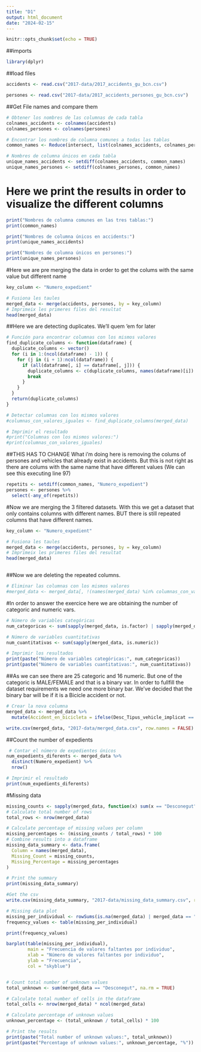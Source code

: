 ```yaml
---
title: "D1"
output: html_document
date: "2024-02-15"
---
```


```r
knitr::opts_chunk$set(echo = TRUE)
```

##imports
```r
library(dplyr)
```

##load files
```r
accidents <- read.csv("2017-data/2017_accidents_gu_bcn.csv")

persones <- read.csv("2017-data/2017_accidents_persones_gu_bcn.csv")
```


##Get File names and compare them

```r
# Obtener los nombres de las columnas de cada tabla
colnames_accidents <- colnames(accidents)
colnames_persones <- colnames(persones)

# Encontrar los nombres de columna comunes a todas las tablas
common_names <- Reduce(intersect, list(colnames_accidents, colnames_persones))

# Nombres de columna únicos en cada tabla
unique_names_accidents <- setdiff(colnames_accidents, common_names)
unique_names_persones <- setdiff(colnames_persones, common_names)
```

# Here we print the results in order to visualize the different columns
```r
print("Nombres de columna comunes en las tres tablas:")
print(common_names)
```

```r
print("Nombres de columna únicos en accidents:")
print(unique_names_accidents)
```

```r
print("Nombres de columna únicos en persones:")
print(unique_names_persones)
```



#Here we are pre merging the data in order to get the colums with the same value but different name
```r
key_column <- "Numero_expedient"

# Fusiona les taules
merged_data <- merge(accidents, persones, by = key_column)
# Imprimeix les primeres files del resultat
head(merged_data)

```
##Here we are detecting duplicates. We'll quem 'em for later
```r
# Función para encontrar columnas con los mismos valores
find_duplicate_columns <- function(dataframe) {
  duplicate_columns <- vector()
  for (i in 1:(ncol(dataframe) - 1)) {
    for (j in (i + 1):ncol(dataframe)) {
      if (all(dataframe[, i] == dataframe[, j])) {
        duplicate_columns <- c(duplicate_columns, names(dataframe)[i])
        break
      }
    }
  }
  return(duplicate_columns)
}

# Detectar columnas con los mismos valores
#columnas_con_valores_iguales <- find_duplicate_columns(merged_data)

# Imprimir el resultado
#print("Columnas con los mismos valores:")
#print(columnas_con_valores_iguales)

```



##THIS HAS TO CHANGE
What i'm doing here is removing the colums of persones and vehicles that already exist in accidents. But this is not right as there are colums with the same name that have different values (We can see this executing line 97)
```r
repetits <- setdiff(common_names, "Numero_expedient")
persones <- persones %>%
  select(-any_of(repetits))
```

#Now we are merging the 3 filtered datasets. With this we get a dataset that only contains columns with different names. BUT there is still repeated columns that have different names. 
```r
key_column <- "Numero_expedient"

# Fusiona les taules
merged_data <- merge(accidents, persones, by = key_column)
# Imprimeix les primeres files del resultat
head(merged_data)



```

##Now we are deleting the repeated columns.
```r
# Eliminar las columnas con los mismos valores
#merged_data <- merged_data[, !(names(merged_data) %in% columnas_con_valores_iguales)]

```


#In order to answer the exercice here we are obtaining the number of categoric and numeric vars.
```r
# Número de variables categóricas
num_categoricas <- sum(sapply(merged_data, is.factor) | sapply(merged_data, is.character))

# Número de variables cuantitativas
num_cuantitativas <- sum(sapply(merged_data, is.numeric))

# Imprimir los resultados
print(paste("Número de variables categóricas:", num_categoricas))
print(paste("Número de variables cuantitativas:", num_cuantitativas))
```
##As we can see there are 25 categoric and 16 numeric. But one of the categoric is MALE/FEMALE and that is a binary var. In order to fullfill the dataset requirements we need one more binary bar. We've decided that the binary bar will be if it is a Bicicle accident or not. 

```r
# Crear la nova columna
merged_data <- merged_data %>%
  mutate(Accident_en_bicicleta = ifelse(Desc_Tipus_vehicle_implicat == "Bicicleta", 1, 0))

write.csv(merged_data, "2017-data/merged_data.csv", row.names = FALSE)

```

##Count the number of expedients
```r
 # Contar el número de expedientes únicos
num_expedients_diferents <- merged_data %>%
  distinct(Numero_expedient) %>%
  nrow()

# Imprimir el resultado
print(num_expedients_diferents)
```
#Missing data
```r
missing_counts <- sapply(merged_data, function(x) sum(x == "Desconegut", na.rm = TRUE))
# Calculate total number of rows
total_rows <- nrow(merged_data)

# Calculate percentage of missing values per column
missing_percentages <- (missing_counts / total_rows) * 100
# Combine results into a dataframe
missing_data_summary <- data.frame(
  Column = names(merged_data),
  Missing_Count = missing_counts,
  Missing_Percentage = missing_percentages
)

# Print the summary
print(missing_data_summary)

#Get the csv
write.csv(missing_data_summary, "2017-data/missing_data_summary.csv", row.names = FALSE)


```
```r
# Missing data plot
missing_per_individual <- rowSums(is.na(merged_data) | merged_data == "Desconegut")
frequency_values <- table(missing_per_individual)

print(frequency_values)

barplot(table(missing_per_individual),
        main = "Frecuencia de valores faltantes por individuo",
        xlab = "Número de valores faltantes por individuo",
        ylab = "Frecuencia",
        col = "skyblue")



```



```r
# Count total number of unknown values
total_unknown <- sum(merged_data == "Desconegut", na.rm = TRUE)

# Calculate total number of cells in the dataframe
total_cells <- nrow(merged_data) * ncol(merged_data)

# Calculate percentage of unknown values
unknown_percentage <- (total_unknown / total_cells) * 100

# Print the results
print(paste("Total number of unknown values:", total_unknown))
print(paste("Percentage of unknown values:", unknown_percentage, "%"))
```

